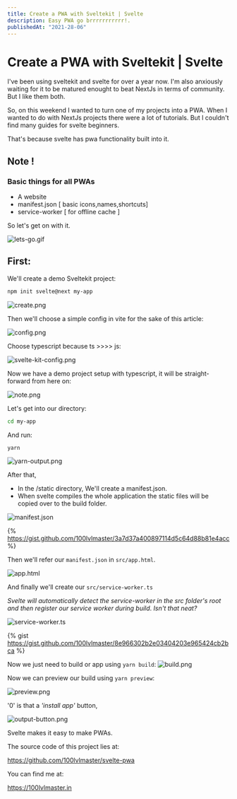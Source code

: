 ```yaml
---
title: Create a PWA with Sveltekit | Svelte
description: Easy PWA go brrrrrrrrrrr!.
publishedAt: "2021-28-06"
---
```


# Create a PWA with Sveltekit | Svelte

I've been using sveltekit and svelte for over a year now. I'm also anxiously waiting for it to be matured enought to beat NextJs in terms of community. But I like them both.

So, on this weekend I wanted to turn one of my projects into a PWA. When I wanted to do with NextJs projects there were a lot of tutorials. But I couldn't find many guides for svelte beginners.

That's because svelte has pwa functionality built into it.

## Note !

### Basic things for all PWAs

- A website
- manifest.json [ basic icons,names,shortcuts]
- service-worker [ for offline cache ]

So let's get on with it.

![lets-go.gif](https://media.giphy.com/media/CjmvTCZf2U3p09Cn0h/giphy.gif)

## First:

We'll create a demo Sveltekit project:

```bash
npm init svelte@next my-app
```

![create.png](https://imgur.com/LIfwJFA.png)

Then we'll choose a simple config in vite for the sake of this article:

![config.png](https://imgur.com/uyTDDVf.png)

Choose typescript because ts >>>> js:

![svelte-kit-config.png](https://imgur.com/VePlaaP.png)

Now we have a demo project setup with typescript, it will be straight-forward from here on:

![note.png](https://imgur.com/gZLK7Jh.png)

Let's get into our directory:

```bash
cd my-app
```

And run:

```bash
yarn
```

![yarn-output.png](https://imgur.com/v5RgR26.png)

After that,

- In the /static directory, We'll create a manifest.json.
- When svelte compiles the whole application the static files will be copied over to the build folder.

![manifest.json](https://imgur.com/WokCIZk.png)

{% https://gist.github.com/100lvlmaster/3a7d37a400897114d5c64d88b81e4acc %}

Then we'll refer our `manifest.json` in `src/app.html`.

![app.html](https://imgur.com/s43YGuD.png)

And finally we'll create our `src/service-worker.ts`

_Svelte will automatically detect the service-worker in the src folder's root and then register our service worker during build_.
_Isn't that neat?_

![service-worker.ts](https://imgur.com/0aLDOHU.png)

{% gist https://gist.github.com/100lvlmaster/8e966302b2e03404203e965424cb2bca %}

Now we just need to build or app using `yarn build`:
![build.png](https://imgur.com/PjkpOEy.png)

Now we can preview our build using `yarn preview`:

![preview.png](https://imgur.com/GCYjrnL.png)

'0' is that a _'install app'_ button,

![output-button.png](https://imgur.com/jtwLSiw.png)

Svelte makes it easy to make PWAs.

The source code of this project lies at:

https://github.com/100lvlmaster/svelte-pwa

You can find me at:

https://100lvlmaster.in
